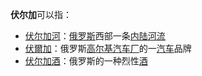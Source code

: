 '''伏尔加'''可以指：

*[[伏尔加河|伏尔加河]]：[[俄罗斯|俄罗斯]]西部一条[[内陆|内陆]][[河流|河流]]
*[[伏尔加_(汽车)|伏爾加]]：俄罗斯[[高尔基汽车厂|高尔基汽车厂]]的一[[汽车|汽车]]品牌
*[[伏特加|伏尔加酒]]：俄罗斯的一种烈性[[酒|酒]]


{{disambig|F|Cat=三字译名消歧义}}
